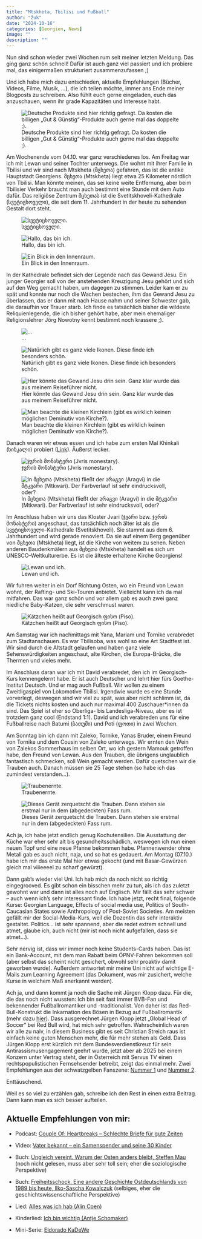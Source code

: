```yaml
---
title: "Mtskheta, Tbilisi und Fußball"
author: "žuk"
date: "2024-10-16"
categories: [Georgien, News]
image: ""
description: ""
---
```


Nun sind schon wieder zwei Wochen rum seit meiner letzten Meldung. Das ging ganz schön schnell! Dafür ist auch ganz viel passiert und ich probiere mal, das einigermaßen strukturiert zusammenzufassen ;)

Und ich habe mich dazu entschieden, aktuelle Empfehlungen (Bücher, Videos, Filme, Musik, ...), die ich teilen möchte, immer ans Ende meiner Blogposts zu schreiben. Also fühlt euch gerne eingeladen, euch das anzuschauen, wenn ihr grade Kapazitäten und Interesse habt.

![Deutsche Produkte sind hier richtig gefragt. Da kosten die billigen „Gut & Günstig“-Produkte auch gerne mal das doppelte ;).](https://live.staticflickr.com/65535/54069795752_bf21bfca63_b.jpg)

Am Wochenende vom 04.10. war ganz verschiedenes los. Am Freitag war ich mit Lewan und seiner Tochter unterwegs. Die wohnt mit ihrer Familie in Tbilisi und wir sind nach Mtskheta (მცხეთა) gefahren, das ist die antike Hauptstadt Georgiens. მცხეთა (Mtskheta) liegt etwa 25 Kilometer nördlich von Tbilisi. Man könnte meinen, das sei keine weite Entfernung, aber beim Tbilisier Verkehr braucht man auch bestimmt eine Stunde mit dem Auto dafür. Das religiöse Zentrum მცხეთას ist die Svetitskhoveli-Kathedrale (სვეტიცხოველი), die seit dem 11. Jahrhundert in der heute zu sehenden Gestalt dort steht.

![სვეტიცხოველი.](https://live.staticflickr.com/65535/54068494635_582eb81165_b.jpg)

![Hallo, das bin ich.](https://live.staticflickr.com/65535/54068291963_d6b12f2436_b.jpg)

![Ein Blick in den Innenraum.](https://live.staticflickr.com/65535/54067158077_3a5cd92d8e_b.jpg)

In der Kathedrale befindet sich der Legende nach das Gewand Jesu. Ein junger Georgier soll von der anstehenden Kreuzigung Jesu gehört und sich auf den Weg gemacht haben, um dagegen zu stimmen. Leider kam er zu spät und konnte nur noch die Wachen bestechen, ihm das Gewand Jesu zu überlassen, das er dann mit nach Hause nahm und seiner Schwester gab, die daraufhin vor Trauer starb. Ich finde es tatsächlich bisher die wildeste Reliquienlegende, die ich bisher gehört habe, aber mein ehemaliger Religionslehrer Jörg Nowotny kennt bestimmt noch krassere ;).

![…](https://live.staticflickr.com/65535/54068494515_9b15cdc0ed_b.jpg)

![Natürlich gibt es ganz viele Ikonen. Diese finde ich besonders schön.](https://live.staticflickr.com/65535/54068289988_c6d737c7e9_b.jpg)

![Hier könnte das Gewand Jesu drin sein. Ganz klar wurde das aus meinem Reiseführer nicht.](https://live.staticflickr.com/65535/54068030596_bf05274aaa_b.jpg)

![Man beachte die kleinen Kirchlein (gibt es wirklich keinen möglichen Deminutiv von Kirche?).](https://live.staticflickr.com/65535/54068362749_b1dc93c6ef_b.jpg)

Danach waren wir etwas essen und ich habe zum ersten Mal Khinkali (ხინკალი) probiert ([Link](https://de.wikipedia.org/wiki/Chinkali)). Äußerst lecker.

![ჯვრის მონასტერი (Jvris monestary).](https://live.staticflickr.com/65535/54068362469_17de2c3ec8_b.jpg)

![In მცხეთა (Mtskheta) fließt der არაგვი (Aragvi) in die მტკვარი (Mtkwari). Der Farbverlauf ist sehr eindrucksvoll, oder?](https://live.staticflickr.com/65535/54068289433_cba0f0fb02_b.jpg)

Im Anschluss haben wir uns das Kloster Jvari (ჯვარი bzw. ჯვრის მონასტერი) angeschaut, das tatsächlich noch älter ist als die სვეტიცხოველი-Kathedrale (Svetitskhoveli). Sie stammt aus dem 6. Jahrhundert und wird gerade renoviert. Da sie auf einem Berg gegenüber von მცხეთა (Mtskheta) liegt, ist die Kirche von weitem zu sehen. Neben anderen Baudenkmälern aus მცხეთა (Mtskheta) handelt es sich um UNESCO-Weltkulturerbe. Es ist die älteste erhaltene Kirche Georgiens!

![Lewan und ich.](https://live.staticflickr.com/65535/54067154827_7a6e7b81d0_b.jpg)

Wir fuhren weiter in ein Dorf Richtung Osten, wo ein Freund von Lewan wohnt, der Rafting- und Ski-Touren anbietet. Vielleicht kann ich da mal mitfahren. Das war ganz schön und vor allem gab es auch zwei ganz niedliche Baby-Katzen, die sehr verschmust waren.

![Kätzchen heißt auf Georgisch ფისო (Piso).](https://live.staticflickr.com/65535/54069795712_37aafa2711_b.jpg)

Am Samstag war ich nachmittags mit Yana, Mariam und Tornike verabredet zum Stadtanschauen. Es war Tbilisoba, was wohl so eine Art Stadtfest ist. Wir sind durch die Altstadt gelaufen und haben ganz viele Sehenswürdigkeiten angeschaut, alte Kirchen, die Europa-Brücke, die Thermen und vieles mehr.

Im Anschluss daran war ich mit David verabredet, den ich im Georgisch-Kurs kennengelernt habe. Er ist auch Deutscher und lehrt hier fürs Goethe-Institut Deutsch. Und er mag auch Fußball. Wir wollen zu einem Zweitligaspiel von Lokomotive Tbilisi. Irgendwie wurde es eine Stunde vorverlegt, deswegen sind wir viel zu spät, was aber nicht schlimm ist, da die Tickets nichts kosten und auch nur maximal 400 Zuschauer\*innen da sind. Das Spiel ist eher so Oberliga- bis Landesliga-Niveau, aber es ist trotzdem ganz cool (Endstand 1:1). David und ich verabreden uns für eine Fußballreise nach Batumi (ბათუმი) und Poti (ფოთი) in zwei Wochen.

Am Sonntag bin ich dann mit Zaleko, Tornike, Yanas Bruder, einem Freund von Tornike und dem Cousin von Zaleko unterwegs. Wir ernten den Wein von Zalekos Sommerhaus im selben Ort, wo ich gestern Mamouk getroffen habe, den Freund von Lewan. Aus den Trauben, die übrigens unglaublich fantastisch schmecken, soll Wein gemacht werden. Dafür quetschen wir die Trauben auch. Danach müssen sie 25 Tage stehen (so habe ich das zumindest verstanden...).

![Traubenernte.](https://live.staticflickr.com/65535/54068289298_0a03d03662_b.jpg)

![Dieses Gerät zerquetscht die Trauben. Dann stehen sie erstmal nur in dem (abgedeckten) Fass rum.](https://live.staticflickr.com/65535/54071130005_1e54afa237_b.jpg)

Ach ja, ich habe jetzt endlich genug Kochutensilien. Die Ausstattung der Küche war eher sehr alt bis gesundheitsschädlich, weswegen ich nun einen neuen Topf und eine neue Pfanne bekommen habe. Pfannenwender ohne Metall gab es auch nicht, naja, und so hat es gedauert. Am Montag (07.10.) habe ich mir das erste Mal hier etwas gekocht (und mit Basar-Gewürzen gleich mal viiieeeel zu scharf gewürzt).

Dann gab’s wieder viel Uni. Ich hab mich da noch nicht so richtig eingegrooved. Es gibt schon ein bisschen mehr zu tun, als ich das zuletzt gewohnt war und dann ist alles noch auf Englisch. Mir fällt das sehr schwer – auch wenn ich’s sehr interessant finde. Ich habe jetzt, recht final, folgende Kurse: Georgian Language, Effects of social media use, Politics of South-Caucasian States sowie Anthropology of Post-Soviet Societies. Am meisten gefällt mir der Social-Media-Kurs, weil die Dozentin das sehr interaktiv gestaltet. Politics… ist sehr spannend, aber die redet extrem schnell und atmet, glaube ich, auch nicht (mir ist noch nicht aufgefallen, dass sie atmet...).

Sehr nervig ist, dass wir immer noch keine Students-Cards haben. Das ist ein Bank-Account, mit dem man Rabatt beim ÖPNV-Fahren bekommen soll (aber selbst das scheint nicht gesichert, obwohl sehr proaktiv damit geworben wurde). Außerdem antwortet mir meine Uni nicht auf wichtige E-Mails zum Learning Agreement (das Dokument, was mir zusichert, welche Kurse in welchem Maß anerkannt werden).

Ach ja, und dann kommt ja noch die Sache mit Jürgen Klopp dazu. Für die, die das noch nicht wussten: Ich bin seit fast immer BVB-Fan und bekennender Fußballromantiker und -traditionalist. Von daher ist das Red-Bull-Konstrukt die Inkarnation des Bösen in Bezug auf Fußballromantik (mehr dazu [hier](https://www.youtube.com/watch?v=Zl-muuSd0k0)). Dass ausgerechnet Jürgen Klopp jetzt „Global Head of Soccer“ bei Red Bull wird, hat mich sehr getroffen. Wahrscheinlich waren wir alle zu naiv, in diesem Business gibt es seit Christian Streich raus ist einfach keine guten Menschen mehr, die für mehr stehen als Geld. Dass Jürgen Klopp erst kürzlich mit dem Bundesverdienstkreuz für sein Antirassismusengagement geehrt wurde, jetzt aber ab 2025 bei einem Konzern unter Vertrag steht, der in Österreich mit Servus TV einen rechtspopulistischen Fernsehsender betreibt, zeigt das einmal mehr. Zwei Empfehlungen aus der schwatzgelben Fanszene: [Nummer 1](https://schwatzgelb.de/artikel/2024/unsa-senf/entkultet) und [Nummer 2](https://schwatzgelb.de/artikel/2024/unsa-senf/es-gibt-kein-richtiges-leben-im-falschen).

Enttäuschend.

Weil es so viel zu erzählen gab, schreibe ich den Rest in einen extra Beitrag. Dann kann man es sich besser aufteilen.

## Aktuelle Empfehlungen von mir:

-   Podcast: [Couple Of: Heartbreaks – Schlechte Briefe für gute Zeiten](https://couple-of.podigee.io/171-heartbreaks)

-   Video: [Vater bekannt – ein Samenspender und seine 30 Kinder](https://www.ardmediathek.de/video/Y3JpZDovL25kci5kZS9wcm9wbGFuXzE5NjM1MzM3OF9nYW56ZVNlbmR1bmc)

-   Buch: [Ungleich vereint. Warum der Osten anders bleibt, Steffen Mau](https://www.suhrkamp.de/buch/steffen-mau-ungleich-vereint-t-9783518029893) (noch nicht gelesen, muss aber sehr toll sein; eher die soziologische Perspektive)

-   Buch: [Freiheitsschock. Eine andere Geschichte Ostdeutschlands von 1989 bis heute, Ilko-Sascha Kowalczuk](https://www.chbeck.de/kowalczuk-freiheitsschock/product/36959133) (selbiges, eher die geschichtswissenschaftliche Perspektive)

-   Lied: [Alles was ich hab (Alin Coen)](https://www.youtube.com/watch?v=ubPPUvosAzU)

-   Kinderlied: [Ich bin wichtig (Antje Schomaker)](https://www.youtube.com/watch?v=M_jdy94pDtA)

-   Mini-Serie: [Eldorado KaDeWe](https://www.dailymotion.com/video/x8e6dq6)

